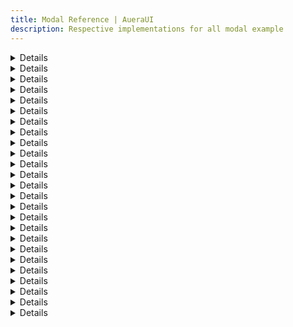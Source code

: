 ```yaml
---
title: Modal Reference | AueraUI
description: Respective implementations for all modal example
---
```


<DetailCard description="Below are the respective implementations for all modal examples, categorized by size, placement, and transitions."/>

<Details id="sizes">
  <HeaderLabel id="sizes">Sizes</HeaderLabel>
  <p className="text">Modals in AueraUI support various sizes to fit different use cases.</p>
</Details>

<Details id="size-auto">
  <HeaderLabel id="size-auto" as="h3">Auto</HeaderLabel>
  <p className="text">Automatically adjusts its width based on content.</p>
  <CodeBlock fileName="overlays/modal/size-auto.tsx" lg="tsx" code={sizesImp.sizeAuto} />
</Details>

<Details id="size-sm">
  <HeaderLabel id="size-sm" as="h3">Small</HeaderLabel>
  <p className="text">A small modal ideal for simple alerts or confirmation dialogs.</p>
  <CodeBlock fileName="overlays/modal/size-sm.tsx" lg="tsx" code={sizesImp.sizeSm} />
</Details>

<Details id="size-md">
  <HeaderLabel id="size-md" as="h3">Medium</HeaderLabel>
  <p className="text">A standard-size modal suitable for most general purposes.</p>
  <CodeBlock fileName="overlays/modal/size-md.tsx" lg="tsx" code={sizesImp.sizeMd} />
</Details>

<Details id="size-lg">
  <HeaderLabel id="size-lg" as="h3">Large</HeaderLabel>
  <p className="text">A larger modal for displaying more content, such as forms or data.</p>
  <CodeBlock fileName="overlays/modal/size-lg.tsx" lg="tsx" code={sizesImp.sizeLg} />
</Details>

<Details id="size-xl">
  <HeaderLabel id="size-xl" as="h3">Extra Large</HeaderLabel>
  <p className="text">An extra-large modal for complex interfaces or extensive content.</p>
  <CodeBlock fileName="overlays/modal/size-xl.tsx" lg="tsx" code={sizesImp.sizeXl} />
</Details>

<Details id="size-full">
  <HeaderLabel id="size-full" as="h3">Full</HeaderLabel>
  <p className="text">Covers 83% of the screen width, offering an immersive experience.</p>
  <CodeBlock fileName="overlays/modal/size-full.tsx" lg="tsx" code={sizesImp.sizeFull} />
</Details>

<Details id="size-full-screen">
  <HeaderLabel id="size-full-screen" as="h3">Full Screen</HeaderLabel>
  <p className="text">Expands to cover the entire screen for maximum focus.</p>
  <CodeBlock fileName="overlays/modal/size-full-screen.tsx" lg="tsx" code={sizesImp.sizeFullScreen} />
</Details>

<Details id="placement">
  <HeaderLabel id="placement">Placement</HeaderLabel>
  <p className="text">Modals can be positioned at different locations on the screen.</p>
</Details>

<Details id="placement-top">
  <HeaderLabel id="placement-top" as="h3">Top</HeaderLabel>
  <p className="text">Appears at the top of the screen, useful for notifications.</p>
  <CodeBlock fileName="overlays/modal/placement-top.tsx" lg="tsx" code={placementImp.placementTop} />
</Details>

<Details id="placement-center">
  <HeaderLabel id="placement-center" as="h3">Center</HeaderLabel>
  <p className="text">Centers the modal on the screen for standard interactions.</p>
  <CodeBlock fileName="overlays/modal/placement-center.tsx" lg="tsx" code={placementImp.placementCenter} />
</Details>

<Details id="placement-bottom">
  <HeaderLabel id="placement-bottom" as="h3">Bottom</HeaderLabel>
  <p className="text">Appears at the bottom of the screen, often used for mobile-friendly modals.</p>
  <CodeBlock fileName="overlays/modal/placement-bottom.tsx" lg="tsx" code={placementImp.placementBottom} />
</Details>

<Details id="transitions">
  <HeaderLabel id="transitions">Transitions</HeaderLabel>
  <p className="text">Modals support different transition effects for smooth animations.</p>
</Details>

<Details id="transition-walkIn">
  <HeaderLabel id="transition-walkIn" as="h3">WalkIn</HeaderLabel>
  <p className="text">A smooth 'walk-in' effect where the modal gradually appears.</p>
  <CodeBlock fileName="overlays/modal/transition-walkIn.tsx" lg="tsx" code={transitionImp.transitionWalkIn} />
</Details>

<Details id="transition-dropIn">
  <HeaderLabel id="transition-dropIn" as="h3">DropIn</HeaderLabel>
  <p className="text">The modal drops in from above, adding a dynamic effect.</p>
  <CodeBlock fileName="overlays/modal/transition-dropIn.tsx" lg="tsx" code={transitionImp.transitionDropIn} />
</Details>

<Details id="transition-slideIn">
  <HeaderLabel id="transition-slideIn" as="h3">SlideIn</HeaderLabel>
  <p className="text">Slides in from the side, great for sidebar modals.</p>
  <CodeBlock fileName="overlays/modal/transition-slideIn.tsx" lg="tsx" code={transitionImp.transitionSlideIn} />
</Details>

<Details id="radius">
  <HeaderLabel id="radius">Radius</HeaderLabel>
  <p className="text">
    The radius property defines the border-radius of modals, allowing for smooth and rounded corners. Different sizes 
    provide varying levels of curvature to enhance the visual appeal of modals.
  </p>
</Details>

<Details id="radius-md">
  <HeaderLabel id="radius-md" as="h3">Medium</HeaderLabel>
  <p className="text">
    The medium radius applies a subtle rounding to modal corners, providing a slight softness without excessive curvature.
    Ideal for maintaining a balanced and modern look.
  </p>
  <CodeBlock fileName="overlays/modal/radius-md.tsx" lg="tsx" code={radiusImp.radiusMd} />
</Details>

<Details id="radius-lg">
  <HeaderLabel id="radius-lg" as="h3">Large</HeaderLabel>
  <p className="text">
    The large radius increases the curvature of modal corners, creating a more pronounced rounded effect. This is useful
    for a softer, more approachable UI design.
  </p>
  <CodeBlock fileName="overlays/modal/radius-lg.tsx" lg="tsx" code={radiusImp.radiusLg} />
</Details>

<Details id="radius-xl">
  <HeaderLabel id="radius-xl" as="h3">Extra Large</HeaderLabel>
  <p className="text">
    Extra-large radius gives modals a highly rounded appearance, making them feel more fluid and organic. Suitable for
    designs emphasizing smoothness and elegance.
  </p>
  <CodeBlock fileName="overlays/modal/radius-xl.tsx" lg="tsx" code={radiusImp.radiusXl} />
</Details>

<Details id="radius-2xl">
  <HeaderLabel id="radius-2xl" as="h3">2x Large</HeaderLabel>
  <p className="text">
    The 2x large radius applies an even more pronounced curvature, giving modals a pill-like appearance. This style 
    works well in designs that favor a softer, friendly aesthetic.
  </p>
  <CodeBlock fileName="overlays/modal/radius-2xl.tsx" lg="tsx" code={radiusImp.radius2xl} />
</Details>

<Details id="radius-3xl">
  <HeaderLabel id="radius-3xl" as="h3">3x Large</HeaderLabel>
  <p className="text">
    The 3x large radius provides the most extreme rounding, making modals appear almost fully rounded at the edges.
    This effect is ideal for highly stylized, modern, and playful UI elements.
  </p>
  <CodeBlock fileName="overlays/modal/radius-3xl.tsx" lg="tsx" code={radiusImp.radius3xl} />
</Details>

<Details id="usage">
  <HeaderLabel id="usage">Usage</HeaderLabel>
  <p className="text">This section covers the structure of modal overlays and general containers.</p>
</Details>

<Details id="modal-container">
  <HeaderLabel id="modal-container" as='h3'>Modal Container</HeaderLabel>
  <p className="text"> 
    The Modal Container is responsible for managing and rendering all modal overlays within the application. 
    It ensures that modals are properly layered, positioned, and controlled.
  </p>
   <CodeBlock fileName="overlays/modal/container.tsx" lg="tsx" code={modalContainerImp.modalContainer} />
</Details>

<Details id="container">
  <HeaderLabel id="container" as='h3'>Container</HeaderLabel>
  <p className="text">
    The Container serves as the main wrapper for all overlays in the application, including modals and drawers
    This ensures that they are properly managed within the broader UI structure.
  </p>
   <CodeBlock fileName="overlays/containertsx" lg="tsx" code={modalContainerImp.container} />
</Details>

